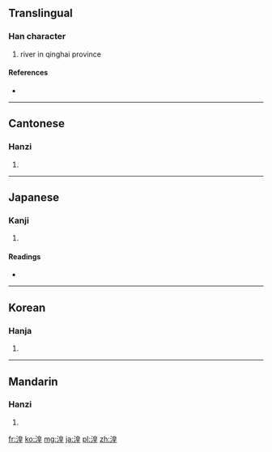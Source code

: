 {{also|況}}
==Translingual==

===Han character===
{{Han char|rn=85|rad=水|as=09|sn=12|four=3611<sub>4</sub>|canj=水竹日土 (EHAG)}}

# river in qinghai province

====References====
* {{Han ref|kx=0637.210|dkj=17850|dj=1044.160|hdz=31681.040|uh=6E5F|ud=28255|bh=B547|bd=46407}}

----

==Cantonese==

===Hanzi===
{{yue-hanzi|jyut=|y=wong4}}

# {{defn|lang=yue|sort=水09}}

----

==Japanese==

===Kanji===
{{ja-kanji|grade=|rs=水09}}

# {{defn|lang=ja|sort=水09}}

====Readings====
* {{ja-readings|on=[[こう]] (kō), [[きょう]] (kyō)|kun=[[ほり]] (hori), [[くぼち]] (kubochi)}}

----

==Korean==

===Hanja===
{{ko-hanja|hangeul=황|eumhun=|rv=hwang|mr=hwang|y=hwang}}

# {{defn|lang=ko|sort=水09}}

----

==Mandarin==

===Hanzi===
{{cmn-hanzi|pin=[[huáng]] ([[huang2]]), [[kuàng]] ([[kuang4]])|wg=huang<sup>2</sup>, k'uang<sup>4</sup>}}

# {{defn|lang=cmn|sort=水09}}

[[fr:湟]]
[[ko:湟]]
[[mg:湟]]
[[ja:湟]]
[[pl:湟]]
[[zh:湟]]
